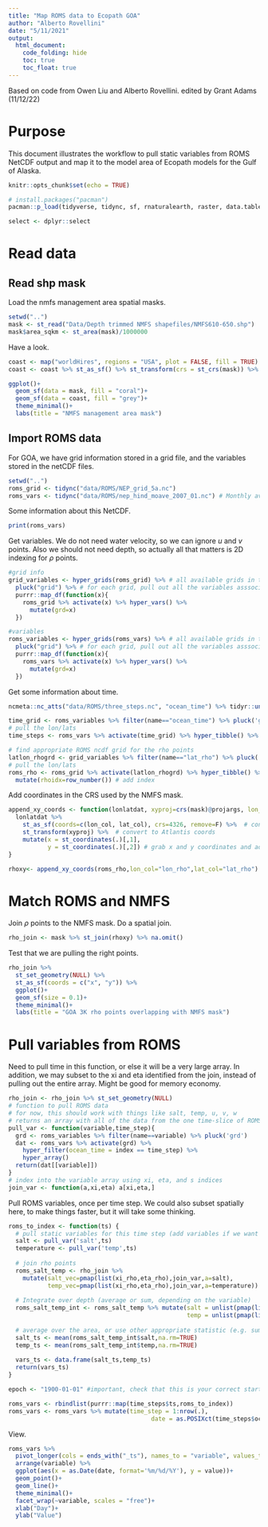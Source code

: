```yaml
---
title: "Map ROMS data to Ecopath GOA"
author: "Alberto Rovellini"
date: "5/11/2021"
output: 
  html_document:
    code_folding: hide
    toc: true
    toc_float: true
---
```


Based on code from Owen Liu and Alberto Rovellini.
edited by Grant Adams (11/12/22)

# Purpose

This document illustrates the workflow to pull static variables from ROMS NetCDF output and map it to the model area of Ecopath models for the Gulf of Alaska. 

```r
knitr::opts_chunk$set(echo = TRUE)
```

```r
# install.packages("pacman")
pacman::p_load(tidyverse, tidync, sf, rnaturalearth, raster, data.table, maps, mapdata, angstroms, viridis)
```

```r
select <- dplyr::select
```

# Read data

## Read shp mask

Load the nmfs management area spatial masks.
```r
setwd("..")
mask <- st_read("Data/Depth trimmed NMFS shapefiles/NMFS610-650.shp")
mask$area_sqkm <- st_area(mask)/1000000
```

Have a look.
```r
coast <- map("worldHires", regions = "USA", plot = FALSE, fill = TRUE)
coast <- coast %>% st_as_sf() %>% st_transform(crs = st_crs(mask)) %>% st_crop(st_bbox(mask))

ggplot()+
  geom_sf(data = mask, fill = "coral")+
  geom_sf(data = coast, fill = "grey")+
  theme_minimal()+
  labs(title = "NMFS management area mask")
```

## Import ROMS data

For GOA, we have grid information stored in a grid file, and the variables stored in the netCDF files.
```r
setwd("..")
roms_grid <- tidync("data/ROMS/NEP_grid_5a.nc")
roms_vars <- tidync("data/ROMS/nep_hind_moave_2007_01.nc") # Monthly average NEP Jan-2007
```

Some information about this NetCDF.
```r
print(roms_vars)
```

Get variables. We do not need water velocity, so we can ignore $u$ and $v$ points. Also we should not need depth, so actually all that matters is 2D indexing for $\rho$ points.
```r
#grid info
grid_variables <- hyper_grids(roms_grid) %>% # all available grids in the ROMS ncdf
  pluck("grid") %>% # for each grid, pull out all the variables asssociated with that grid and make a reference table
  purrr::map_df(function(x){
    roms_grid %>% activate(x) %>% hyper_vars() %>% 
      mutate(grd=x)
  })

#variables
roms_variables <- hyper_grids(roms_vars) %>% # all available grids in the ROMS ncdf
  pluck("grid") %>% # for each grid, pull out all the variables asssociated with that grid and make a reference table
  purrr::map_df(function(x){
    roms_vars %>% activate(x) %>% hyper_vars() %>% 
      mutate(grd=x)
  })
```

Get some information about time.
```r
ncmeta::nc_atts("data/ROMS/three_steps.nc", "ocean_time") %>% tidyr::unnest(cols = c(value))

time_grid <- roms_variables %>% filter(name=="ocean_time") %>% pluck('grd')
# pull the lon/lats
time_steps <- roms_vars %>% activate(time_grid) %>% hyper_tibble() %>% mutate(ts=row_number()) # add index
```

```r
# find appropriate ROMS ncdf grid for the rho points
latlon_rhogrd <- grid_variables %>% filter(name=="lat_rho") %>% pluck('grd')
# pull the lon/lats
roms_rho <- roms_grid %>% activate(latlon_rhogrd) %>% hyper_tibble() %>% select(lon_rho,lat_rho,xi_rho,eta_rho) %>% 
  mutate(rhoidx=row_number()) # add index
```

Add coordinates in the CRS used by the NMFS mask.
```r
append_xy_coords <- function(lonlatdat, xyproj=crs(mask)@projargs, lon_col="lon_rho", lat_col="lat_rho"){
  lonlatdat %>% 
    st_as_sf(coords=c(lon_col, lat_col), crs=4326, remove=F) %>%  # convert to spatial object
    st_transform(xyproj) %>%  # convert to Atlantis coords
    mutate(x = st_coordinates(.)[,1],
           y = st_coordinates(.)[,2]) # grab x and y coordinates and add them as attributes
}

rhoxy<- append_xy_coords(roms_rho,lon_col="lon_rho",lat_col="lat_rho") %>% mutate(rhoidx=row_number())
```

# Match ROMS and NMFS
Join $\rho$ points to the NMFS mask. Do a spatial join.
```r
rho_join <- mask %>% st_join(rhoxy) %>% na.omit()
```

Test that we are pulling the right points.
```r
rho_join %>% 
  st_set_geometry(NULL) %>% 
  st_as_sf(coords = c("x", "y")) %>%
  ggplot()+
  geom_sf(size = 0.1)+
  theme_minimal()+
  labs(title = "GOA 3K rho points overlapping with NMFS mask")
```


# Pull variables from ROMS
Need to pull time in this function, or else it will be a very large array. In addition, we may subset to the xi and eta identified from the join, instead of pulling out the entire array. Might be good for memory economy.
```r
rho_join <- rho_join %>% st_set_geometry(NULL)
# function to pull ROMS data
# for now, this should work with things like salt, temp, u, v, w
# returns an array with all of the data from the one time-slice of ROMS
pull_var <- function(variable,time_step){
  grd <- roms_variables %>% filter(name==variable) %>% pluck('grd')
  dat <- roms_vars %>% activate(grd) %>% 
    hyper_filter(ocean_time = index == time_step) %>%
    hyper_array()
  return(dat[[variable]])
}
# index into the variable array using xi, eta, and s indices
join_var <- function(a,xi,eta) a[xi,eta,]
```

Pull ROMS variables, once per time step. We could also subset spatially here, to make things faster, but it will take some thinking.
```r
roms_to_index <- function(ts) {
  # pull static variables for this time step (add variables if we want more, e.g. NPZ etc.)
  salt <- pull_var('salt',ts)
  temperature <- pull_var('temp',ts)
  
  # join rho points
  roms_salt_temp <- rho_join %>% 
    mutate(salt_vec=pmap(list(xi_rho,eta_rho),join_var,a=salt),
           temp_vec=pmap(list(xi_rho,eta_rho),join_var,a=temperature))
  
  # Integrate over depth (average or sum, depending on the variable)
  roms_salt_temp_int <- roms_salt_temp %>% mutate(salt = unlist(pmap(list(salt_vec),mean,na.tm=TRUE)),
                                                  temp = unlist(pmap(list(temp_vec),mean,na.rm=TRUE)))
  
  # average over the area, or use other appropriate statistic (e.g. sum for NPZ variables, etc.)
  salt_ts <- mean(roms_salt_temp_int$salt,na.rm=TRUE)
  temp_ts <- mean(roms_salt_temp_int$temp,na.rm=TRUE)
  
  vars_ts <- data.frame(salt_ts,temp_ts)
  return(vars_ts)
}

epoch <- "1900-01-01" #important, check that this is your correct start - keeping this generic as it changes a lot ROMS by ROMS

roms_vars <- rbindlist(purrr::map(time_steps$ts,roms_to_index))
roms_vars <- roms_vars %>% mutate(time_step = 1:nrow(.),
                                        date = as.POSIXct(time_steps$ocean_time, origin = epoch, tz = "GMT")) %>% select(time_step, date, temp_ts, salt_ts)
```

View.
```r
roms_vars %>%
  pivot_longer(cols = ends_with("_ts"), names_to = "variable", values_to = "value") %>%
  arrange(variable) %>% 
  ggplot(aes(x = as.Date(date, format='%m/%d/%Y'), y = value))+
  geom_point()+
  geom_line()+
  theme_minimal()+
  facet_wrap(~variable, scales = "free")+
  xlab("Day")+
  ylab("Value")
```
